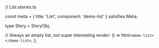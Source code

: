 // List.stories.ts


const meta = {
  title: 'List',
  component: 'demo-list'
} satisfies Meta;

type Story = StoryObj;

// Always an empty list, not super interesting
  render: () => html`<demo-list></demo-list>`,
};
